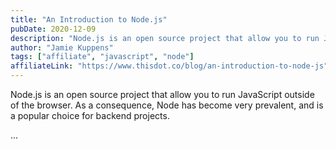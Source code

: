 ```yaml
---
title: "An Introduction to Node.js"
pubDate: 2020-12-09
description: "Node.js is an open source project that allow you to run JavaScript outside of the browser. As a consequence, Node has become very prevalent, and is a popular choice for backend projects."
author: "Jamie Kuppens"
tags: ["affiliate", "javascript", "node"]
affiliateLink: "https://www.thisdot.co/blog/an-introduction-to-node-js"
---
```


Node.js is an open source project that allow you to run JavaScript outside of
the browser. As a consequence, Node has become very prevalent, and is a popular
choice for backend projects.

...
